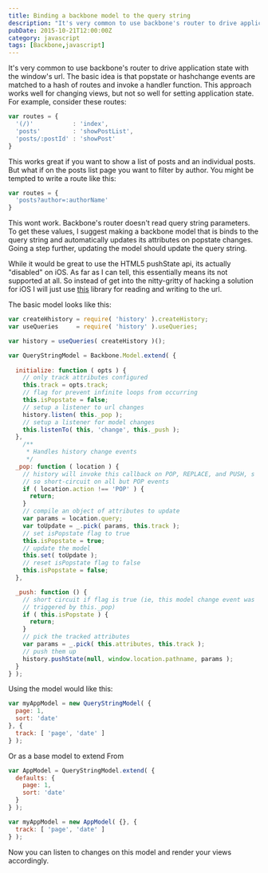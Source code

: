 ```yaml
---
title: Binding a backbone model to the query string
description: "It's very common to use backbone's router to drive application state with the window's url. The basic idea is that popstate or hashchange events are matched to a hash of routes and invoke a handler function. This approach works well for changing views, but not so well for setting application state."
pubDate: 2015-10-21T12:00:00Z
category: javascript
tags: [Backbone,javascript]
---
```


It's very common to use backbone's router to drive application state with the window's url. The basic idea is that popstate or hashchange events are matched to a hash of routes and invoke a handler function. This approach works well for changing views, but not so well for setting application state. For example, consider these routes:

```js
var routes = {
  '(/)'           : 'index',
  'posts'         : 'showPostList',
  'posts/:postId' : 'showPost'
}
```

This works great if you want to show a list of posts and an individual posts. But what if on the posts list page you want to filter by author. You might be tempted to write a route like this:

```js
var routes = {
  'posts?author=:authorName'
}
```

This wont work. Backbone's router doesn't read query string parameters. To get these values, I suggest making a backbone model that is binds to the query string and automatically updates its attributes on popstate changes. Going a step further, updating the model should update the query string.

While it would be great to use the HTML5 pushState api, its actually "disabled" on iOS. As far as I can tell, this essentially means its not supported at all. So instead of get into the nitty-gritty of hacking a solution for iOS I will just use [this](https://github.com/rackt/history "rackt/history") library for reading and writing to the url.

The basic model looks like this:

```js
var createHhistory = require( 'history' ).createHistory;
var useQueries     = require( 'history' ).useQueries;

var history = useQueries( createHistory )();

var QueryStringModel = Backbone.Model.extend( {
  
  initialize: function ( opts ) {
    // only track attributes configured 
    this.track = opts.track;
    // flag for prevent infinite loops from occurring
    this.isPopstate = false;
    // setup a listener to url changes
    history.listen( this._pop );
    // setup a listener for model changes
    this.listenTo( this, 'change', this._push );
  },
    /**
     * Handles history change events
     */
  _pop: function ( location ) {
    // history will invoke this callback on POP, REPLACE, and PUSH, s
    // so short-circuit on all but POP events
    if ( location.action !== 'POP' ) {
      return;
    }
    // compile an object of attributes to update
    var params = location.query;
    var toUpdate = _.pick( params, this.track );
    // set isPopstate flag to true
    this.isPopstate = true;
    // update the model
    this.set( toUpdate );
    // reset isPopstate flag to false
    this.isPopstate = false;
  },

  _push: function () {
    // short circuit if flag is true (ie, this model change event was
    // triggered by this._pop)
    if ( this.isPopstate ) {
      return;
    }
    // pick the tracked attributes
    var params = _.pick( this.attributes, this.track );
    // push them up
    history.pushState(null, window.location.pathname, params );
  }
} );
```

Using the model would like this:

```js
var myAppModel = new QueryStringModel( {
  page: 1,
  sort: 'date'
}, {
  track: [ 'page', 'date' ]
} );
```

Or as a base model to extend From

```js
var AppModel = QueryStringModel.extend( {
  defaults: {
    page: 1,
    sort: 'date'
  }
} );

var myAppModel = new AppModel( {}, {
  track: [ 'page', 'date' ]
} );
```

Now you can listen to changes on this model and render your views accordingly. 